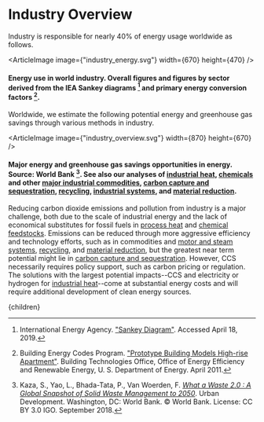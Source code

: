 


# Industry Overview

Industry is responsible for nearly 40% of energy usage worldwide as follows.

<ArticleImage image={"industry_energy.svg"} width={670} height={470} />
#### Energy use in world industry. Overall figures and figures by sector derived from the IEA Sankey diagrams [^2] and primary energy conversion factors [^1].

Worldwide, we estimate the following potential energy and greenhouse gas savings through various methods in industry.

<ArticleImage image={"industry_overview.svg"} width={870} height={670} />
#### Major energy and greenhouse gas savings opportunities in energy. Source: World Bank [^3]. See also our analyses of [industrial heat](http://urbancruiseship.org/solution/energy/industrial_heat), [chemicals](http://urbancruiseship.org/solution/energy/chemicals) and other [major industrial commodities](http://urbancruiseship.org/solution/energy/major_commodities), [carbon capture and sequestration](http://urbancruiseship.org/solution/energy/ccs), [recycling](http://urbancruiseship.org/solution/energy/recycling), [industrial systems](http://urbancruiseship.org/solution/energy/industrial_systems), and [material reduction](http://urbancruiseship.org/solution/energy/material_reduction).

Reducing carbon dioxide emissions and pollution from industry is a major challenge, both due to the scale of industrial energy and the lack of economical substitutes for fossil fuels in [process heat](http://urbancruiseship.org/solution/energy/industrial_heat) and [chemical feedstocks](http://urbancruiseship.org/solution/energy/major_commodities). Emissions can be reduced through more aggressive efficiency and technology efforts, such as in commodities and [motor and steam systems](http://urbancruiseship.org/solution/energy/industrial_systems), [recycling](http://urbancruiseship.org/solution/energy/recycling), and [material reduction](http://urbancruiseship.org/solution/energy/material_reduction), but the greatest near term potential might lie in [carbon capture and sequestration](http://urbancruiseship.org/solution/energy/ccs). However, CCS necessarily requires policy support, such as carbon pricing or regulation. The solutions with the largest potential impacts--CCS and electricity or hydrogen for [industrial heat](http://urbancruiseship.org/solution/energy/industrial_heat)--come at substantial energy costs and will require additional development of clean energy sources.

[^1]: Building Energy Codes Program. ["Prototype Building Models High-rise Apartment"](https://www.energycodes.gov/901-prototype-building-models-high-rise-apartment). Building Technologies Office, Office of Energy Efficiency and Renewable Energy, U. S. Department of Energy. April 2011.

[^2]: International Energy Agency. ["Sankey Diagram"](https://www.iea.org/Sankey/). Accessed April 18, 2019.

[^3]: Kaza, S., Yao, L., Bhada-Tata, P., Van Woerden, F. [*What a Waste 2.0 : A Global Snapshot of Solid Waste Management to 2050*](https://openknowledge.worldbank.org/handle/10986/30317). Urban Development. Washington, DC: World Bank. © World Bank. License: CC BY 3.0 IGO. September 2018.

  <Article 
    focusAreaUrl={focusAreaUrl} 
    hierarchy={hierarchy} 
    site={site}
  >
    {children}
  </Article>